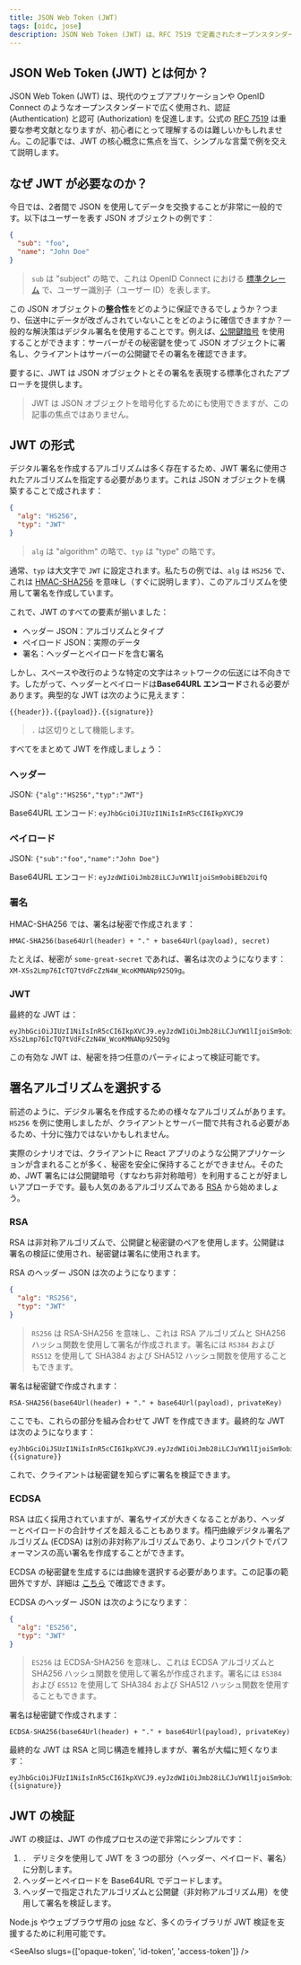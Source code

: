 ```yaml
---
title: JSON Web Token (JWT)
tags: [oidc, jose]
description: JSON Web Token (JWT) は、RFC 7519 で定義されたオープンスタンダードであり、2者間の安全な通信を可能にします。コンパクトでURLセーフであり、自己完結型であるため、サービス間で認証 (Authentication) と認可 (Authorization) のデータを伝送するのに理想的です。
---
```


## JSON Web Token (JWT) とは何か？

JSON Web Token (JWT) は、現代のウェブアプリケーションや OpenID Connect のようなオープンスタンダードで広く使用され、認証 (Authentication) と認可 (Authorization) を促進します。公式の [RFC 7519](https://datatracker.ietf.org/doc/html/rfc7519) は重要な参考文献となりますが、初心者にとって理解するのは難しいかもしれません。この記事では、JWT の核心概念に焦点を当て、シンプルな言葉で例を交えて説明します。

## なぜ JWT が必要なのか？

今日では、2者間で JSON を使用してデータを交換することが非常に一般的です。以下はユーザーを表す JSON オブジェクトの例です：

```json
{
  "sub": "foo",
  "name": "John Doe"
}
```

> `sub` は "subject" の略で、これは OpenID Connect における [標準クレーム](https://openid.net/specs/openid-connect-core-1_0.html#StandardClaims) で、ユーザー識別子（ユーザー ID）を表します。

この JSON オブジェクトの**整合性**をどのように保証できるでしょうか？つまり、伝送中にデータが改ざんされていないことをどのように確信できますか？一般的な解決策はデジタル署名を使用することです。例えば、[公開鍵暗号](https://en.wikipedia.org/wiki/Public-key_cryptography) を使用することができます：サーバーがその秘密鍵を使って JSON オブジェクトに署名し、クライアントはサーバーの公開鍵でその署名を確認できます。

要するに、JWT は JSON オブジェクトとその署名を表現する標準化されたアプローチを提供します。

> JWT は JSON オブジェクトを暗号化するためにも使用できますが、この記事の焦点ではありません。

## JWT の形式

デジタル署名を作成するアルゴリズムは多く存在するため、JWT 署名に使用されたアルゴリズムを指定する必要があります。これは JSON オブジェクトを構築することで成されます：

```json
{
  "alg": "HS256",
  "typ": "JWT"
}
```

> `alg` は "algorithm" の略で、`typ` は "type" の略です。

通常、`typ` は大文字で `JWT` に設定されます。私たちの例では、`alg` は `HS256` で、これは [HMAC-SHA256](https://en.wikipedia.org/wiki/HMAC) を意味し（すぐに説明します）、このアルゴリズムを使用して署名を作成しています。

これで、JWT のすべての要素が揃いました：

- ヘッダー JSON：アルゴリズムとタイプ
- ペイロード JSON：実際のデータ
- 署名：ヘッダーとペイロードを含む署名

しかし、スペースや改行のような特定の文字はネットワークの伝送には不向きです。したがって、ヘッダーとペイロードは**Base64URL エンコード**される必要があります。典型的な JWT は次のように見えます：

```
{{header}}.{{payload}}.{{signature}}
```

> `.` は区切りとして機能します。

すべてをまとめて JWT を作成しましょう：

### ヘッダー

JSON: `{"alg":"HS256","typ":"JWT"}`

Base64URL エンコード: `eyJhbGciOiJIUzI1NiIsInR5cCI6IkpXVCJ9`

### ペイロード

JSON: `{"sub":"foo","name":"John Doe"}`

Base64URL エンコード: `eyJzdWIiOiJmb28iLCJuYW1lIjoiSm9obiBEb2UifQ`

### 署名

HMAC-SHA256 では、署名は秘密で作成されます：

```
HMAC-SHA256(base64Url(header) + "." + base64Url(payload), secret)
```

たとえば、秘密が `some-great-secret` であれば、署名は次のようになります：`XM-XSs2Lmp76IcTQ7tVdFcZzN4W_WcoKMNANp925Q9g`。

### JWT

最終的な JWT は：

```
eyJhbGciOiJIUzI1NiIsInR5cCI6IkpXVCJ9.eyJzdWIiOiJmb28iLCJuYW1lIjoiSm9obiBEb2UifQ.XM-XSs2Lmp76IcTQ7tVdFcZzN4W_WcoKMNANp925Q9g
```

この有効な JWT は、秘密を持つ任意のパーティによって検証可能です。

## 署名アルゴリズムを選択する

前述のように、デジタル署名を作成するための様々なアルゴリズムがあります。`HS256` を例に使用しましたが、クライアントとサーバー間で共有される必要があるため、十分に強力ではないかもしれません。

実際のシナリオでは、クライアントに React アプリのような公開アプリケーションが含まれることが多く、秘密を安全に保持することができません。そのため、JWT 署名には公開鍵暗号（すなわち非対称暗号）を利用することが好ましいアプローチです。最も人気のあるアルゴリズムである [RSA](https://en.wikipedia.org/wiki/RSA_cryptosystem) から始めましょう。

### RSA

RSA は非対称アルゴリズムで、公開鍵と秘密鍵のペアを使用します。公開鍵は署名の検証に使用され、秘密鍵は署名に使用されます。

RSA のヘッダー JSON は次のようになります：

```json
{
  "alg": "RS256",
  "typ": "JWT"
}
```

> `RS256` は RSA-SHA256 を意味し、これは RSA アルゴリズムと SHA256 ハッシュ関数を使用して署名が作成されます。署名には `RS384` および `RS512` を使用して SHA384 および SHA512 ハッシュ関数を使用することもできます。

署名は秘密鍵で作成されます：

```
RSA-SHA256(base64Url(header) + "." + base64Url(payload), privateKey)
```

ここでも、これらの部分を組み合わせて JWT を作成できます。最終的な JWT は次のようになります：

```
eyJhbGciOiJSUzI1NiIsInR5cCI6IkpXVCJ9.eyJzdWIiOiJmb28iLCJuYW1lIjoiSm9obiBEb2UifQ.{{signature}}
```

これで、クライアントは秘密鍵を知らずに署名を検証できます。

### ECDSA

RSA は広く採用されていますが、署名サイズが大きくなることがあり、ヘッダーとペイロードの合計サイズを超えることもあります。楕円曲線デジタル署名アルゴリズム (ECDSA) は別の非対称アルゴリズムであり、よりコンパクトでパフォーマンスの高い署名を作成することができます。

ECDSA の秘密鍵を生成するには曲線を選択する必要があります。この記事の範囲外ですが、詳細は [こちら](https://en.wikipedia.org/wiki/Elliptic-curve_cryptography#Elliptic_Curve_Digital_Signature_Algorithm) で確認できます。

ECDSA のヘッダー JSON は次のようになります：

```json
{
  "alg": "ES256",
  "typ": "JWT"
}
```

> `ES256` は ECDSA-SHA256 を意味し、これは ECDSA アルゴリズムと SHA256 ハッシュ関数を使用して署名が作成されます。署名には `ES384` および `ES512` を使用して SHA384 および SHA512 ハッシュ関数を使用することもできます。

署名は秘密鍵で作成されます：

```
ECDSA-SHA256(base64Url(header) + "." + base64Url(payload), privateKey)
```

最終的な JWT は RSA と同じ構造を維持しますが、署名が大幅に短くなります：

```
eyJhbGciOiJFUzI1NiIsInR5cCI6IkpXVCJ9.eyJzdWIiOiJmb28iLCJuYW1lIjoiSm9obiBEb2UifQ.{{signature}}
```

## JWT の検証

JWT の検証は、JWT の作成プロセスの逆で非常にシンプルです：

1. `. ` デリミタを使用して JWT を 3 つの部分（ヘッダー、ペイロード、署名）に分割します。
2. ヘッダーとペイロードを Base64URL でデコードします。
3. ヘッダーで指定されたアルゴリズムと公開鍵（非対称アルゴリズム用）を使用して署名を検証します。

Node.js やウェブブラウザ用の [jose](https://github.com/panva/jose) など、多くのライブラリが JWT 検証を支援するために利用可能です。

<SeeAlso slugs={['opaque-token', 'id-token', 'access-token']} />